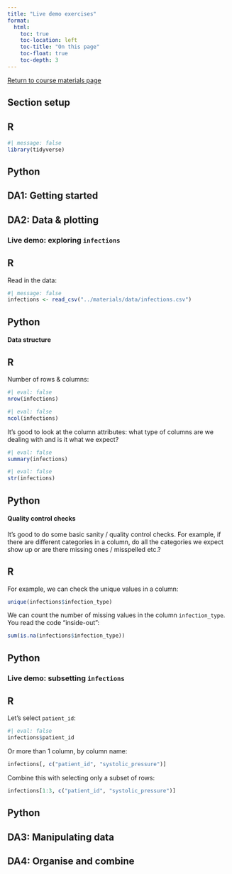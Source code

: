 ```yaml
---
title: "Live demo exercises"
format:
  html:
    toc: true
    toc-location: left
    toc-title: "On this page"
    toc-float: true
    toc-depth: 3
---
```


[Return to course materials page](https://cambiotraining.github.io/data-analysis-in-r-and-python/)

## Section setup

::: {.panel-tabset group="language"}
## R

```r
#| message: false
library(tidyverse)
```

## Python

:::

## DA1: Getting started

## DA2: Data & plotting

### Live demo: exploring `infections`

::: {.panel-tabset group="language"}
## R

Read in the data:

```r
#| message: false
infections <- read_csv("../materials/data/infections.csv")
```


## Python
:::

#### Data structure

::: {.panel-tabset group="language"}
## R

Number of rows & columns:

```r
#| eval: false
nrow(infections)
```

```r
#| eval: false
ncol(infections)
```

It's good to look at the column attributes: what type of columns are we dealing with and is it what we expect?

```r
#| eval: false
summary(infections)
```

```r
#| eval: false
str(infections)
```

## Python
:::

#### Quality control checks

It's good to do some basic sanity / quality control checks. For example, if there are different categories in a column, do all the categories we expect show up or are there missing ones / misspelled etc.?

::: {.panel-tabset group="language"}
## R

For example, we can check the unique values in a column:

```r
unique(infections$infection_type)
```

We can count the number of missing values in the column `infection_type`.
You read the code "inside-out":

```r
sum(is.na(infections$infection_type))
```

## Python

:::

### Live demo: subsetting `infections`

::: {.panel-tabset group="language"}
## R

Let's select `patient_id`:

```r
#| eval: false
infections$patient_id
```

Or more than 1 column, by column name:

```r
infections[, c("patient_id", "systolic_pressure")]
```

Combine this with selecting only a subset of rows:

```r
infections[1:3, c("patient_id", "systolic_pressure")]
```

## Python
:::

## DA3: Manipulating data

## DA4: Organise and combine

